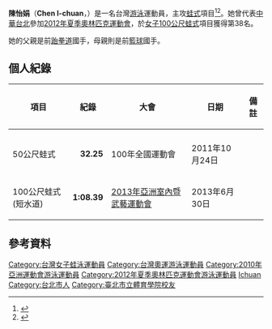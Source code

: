 {{NoteTA|G1=Aquatics}}
{{Infobox swimmer
| name = 陳怡娟
| image = 
| imagesize= 
| caption = 
| fullname = 
| nicknames = 
| nationality = {{ROC}}
| strokes = [[蛙式|蛙式]]
| club = 
| coach = 
| collegeteam = 
| birth_date = {{birth date and age|1991|1|20|df=yes}}
| birth_place = {{flagicon|RSA|1928}} [[南非|南非]][[德班|德班]]
| death_date =
| death_place =
| height = {{height|m=1.70}}
| weight = {{convert|56|kg|lb|0|abbr=on}}
| medaltemplates =
{{MedalSport | 女子[[游泳|游泳]]}} 
{{MedalCountry | {{TPE}} }}  
{{MedalCompetition | [[亞洲室內暨武藝運動會|亞洲室內暨武藝運動會]] }} 
{{MedalBronze | [[2013年亞洲室內暨武藝運動會|2013年 仁川]] | 女子50公尺蛙式 }}
{{MedalBronze | [[2013年亞洲室內暨武藝運動會|2013年 仁川]] | 女子100公尺蛙式 }}
| updated = 
}}

'''陳怡娟'''（'''Chen I-chuan'''，{{bd|1991年|1月20日|catIdx=Chen, I-chuan}}）是一名台灣[[游泳|游泳]]運動員，主攻[[蛙式|蛙式]]項目<ref>{{cite news|title=I-Chuan Chen|url=http://www.bbc.co.uk/sport/olympics/2012/athletes/31bc41ac-c8a5-4b99-83f1-00609c7b5075|publisher=BBC Sport|accessdate=2015-09-19}}</ref><ref>{{cite news|title=CHEN I-chuan|url=http://universiade2013.sportresult.com/NH/en/-60/Participant/ParticipantInfo/fbdb2d6b-a232-42e6-b5a3-f5bd08c79194|publisher=Universiade2013|accessdate=2015-09-19}}</ref>。她曾代表[[2012年夏季奧林匹克運動會中華台北代表團|中華台北]]參加[[2012年夏季奧林匹克運動會|2012年夏季奧林匹克運動會]]，於[[2012年夏季奧林匹克運動會女子100公尺蛙式比賽|女子100公尺蛙式]]項目獲得第38名。

她的父親是前[[跆拳道|跆拳道]]國手，母親則是前[[籃球|籃球]]國手。

== 個人紀錄 ==
{| class="wikitable"
|- bgcolor="#eeeeee"
!項目
!紀錄
!大會
!日期
!備註
|- bgcolor="#eeeeee"
|-
| 50公尺蛙式 || align="right" | '''32.25'''
|100年全國運動會
|2011年10月24日
|
|-
| 100公尺蛙式(短水道) || align="right" | '''1:08.39'''
|[[2013年亞洲室內暨武藝運動會|2013年亞洲室內暨武藝運動會]]
|2013年6月30日
|
|}

== 參考資料 ==
{{Reflist}}

{{DEFAULTSORT:Chen, I-chuan}}
[[Category:台灣女子蛙泳運動員|Category:台灣女子蛙泳運動員]]
[[Category:台灣奧運游泳運動員|Category:台灣奧運游泳運動員]]
[[Category:2010年亞洲運動會游泳運動員|Category:2010年亞洲運動會游泳運動員]]
[[Category:2012年夏季奧林匹克運動會游泳運動員|Category:2012年夏季奧林匹克運動會游泳運動員]]
[[Category:陳姓|Ichuan]]
[[Category:台北市人|Category:台北市人]]
[[Category:臺北市立體育學院校友|Category:臺北市立體育學院校友]]